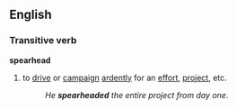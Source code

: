 ==English==
===Transitive verb===
'''spearhead'''
#to [[drive]] or [[campaign]] [[ardently]] for an [[effort]], [[project]], etc.
#:''He '''spearheaded''' the entire project from day one.''